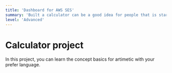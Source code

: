 ```yaml
---
title: 'Dashboard for AWS SES'
summary: 'Built a calculator can be a good idea for people that is started in programming.'
level: 'Advanced'
---
```


# Calculator project

In this project, you can learn the concept basics for artimetic with your prefer language.
